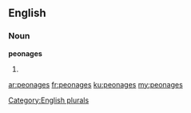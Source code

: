 ==English==

===Noun===
'''peonages'''

# {{plural of|peonage}}

[[Category:English plurals]]

[[ar:peonages]]
[[fr:peonages]]
[[ku:peonages]]
[[my:peonages]]